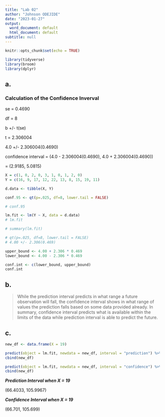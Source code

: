 ```yaml
---
title: "Lab 02"
author: "Johnson ODEJIDE"
date: "2023-01-27"
output:
  word_document: default
  html_document: default
subtitle: null
---
```


```r
knitr::opts_chunk$set(echo = TRUE)

library(tidyverse)
library(broom)
library(dplyr)
```
## a.

### Calculation of the Confidence Inverval
se = 0.4690

df = 8

b +/- t(se)

t = 2.306004

4.0 +/-  2.306004(0.4690)

confidence interval = (4.0 - 2.306004(0.4690), 4.0 + 2.306004(0.4690))

= (2.9185, 5.0815)

```r
X = c(1, 0, 2, 0, 3, 1, 0, 1, 2, 0)
Y = c(16, 9, 17, 12, 22, 13, 8, 15, 19, 11)

d.data <- tibble(X, Y)

conf.95 <- qt(p=.025, df=8, lower.tail = FALSE)

# conf.95

lm.fit <- lm(Y ~ X, data = d.data)
# lm.fit

# summary(lm.fit)

# qt(p=.025, df=8, lower.tail = FALSE)
# 4.00 +/- 2.306(0.469)

upper_bound <- 4.00 + 2.306 * 0.469
lower_bound <- 4.00 - 2.306 * 0.469

conf.int <- c(lower_bound, upper_bound)
conf.int

```


## b.

>While the prediction interval predicts in what range a future observation will fall, the confidence interval shows in what range of values the prediction falls based on some data provided already. In summary, confidence interval predicts what is available within the limits of the data while prediction interval is able to predict the future.


## c.

```r
new_df <- data.frame(X = 19)

predict(object = lm.fit, newdata = new_df, interval = "prediction") %>% 
cbind(new_df)

predict(object = lm.fit, newdata = new_df, interval = "confidence") %>% 
cbind(new_df)
```
***Prediction Interval when X = 19***

(66.4033, 105.9967)

***Confidence Interval when X = 19***

(66.701, 105.699)
